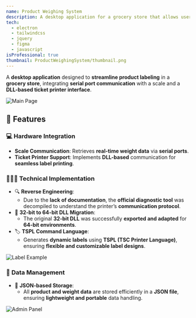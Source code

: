 ```yaml
---
name: Product Weighing System
description: A desktop application for a grocery store that allows users to weigh products and print labels with the weight and barcode.
tech: 
  - electron
  - tailwindcss
  - jquery
  - figma
  - javascript
isProfessional: true
thumbnail: ProductWeighingSystem/thumbnail.png
---
```

A **desktop application** designed to **streamline product labeling** in a **grocery store**, integrating **serial port communication** with a scale and a **DLL-based ticket printer interface**.  

![Main Page](../../assets//ProjectsImages//ProductWeighingSystem/thumbnail.png)  

## 🚀 **Features**  

### 💻 **Hardware Integration**  
- **Scale Communication**: Retrieves **real-time weight data** via **serial ports**.  
- **Ticket Printer Support**: Implements **DLL-based** communication for **seamless label printing**.  

### 🧑🏻‍💻 **Technical Implementation**  
- 🔍 **Reverse Engineering**:  
  - Due to the **lack of documentation**, the **official diagnostic tool** was decompiled to understand the printer’s **communication protocol**.  
- 🔄 **32-bit to 64-bit DLL Migration**:  
  - The original **32-bit DLL** was successfully **exported and adapted** for **64-bit environments**.  
- 🏷️ **TSPL Command Language**:  
  - Generates **dynamic labels** using **TSPL (TSC Printer Language)**, ensuring **flexible and customizable label designs**.  

![Label Example](../../assets//ProjectsImages//ProductWeighingSystem/label.jpg)  

### 📂 **Data Management**  
- 📄 **JSON-based Storage**:  
  - All **product and weight data** are stored efficiently in a **JSON file**, ensuring **lightweight and portable** data handling.  

![Admin Panel](../../assets//ProjectsImages//ProductWeighingSystem/admin_page.png)  
